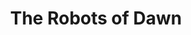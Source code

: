 ---
title: "The Robots of Dawn"
bookCover: "/assets/book-covers/the-robots-of-dawn.jpg"
bookAuthor: "Isaac Asimov"
rating: 8
done: false
tags: []
summary: false
detailedNotes: false
amazonLink: ""
amazonAffiliateLink: ""
---